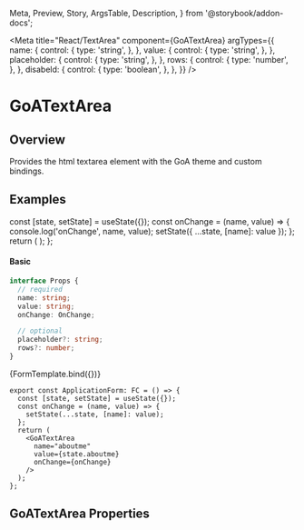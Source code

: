 
  Meta,
  Preview,
  Story,
  ArgsTable,
  Description,
} from '@storybook/addon-docs';

<Meta
  title="React/TextArea"
  component={GoATextArea}
  argTypes={{
    name: {
      control: {
        type: 'string',
      },
    },
    value: {
      control: {
        type: 'string',
      },
    },
    placeholder: {
      control: {
        type: 'string',
      },
    },
    rows: {
      control: {
        type: 'number',
      },
    },
    disabeld: {
      control: {
        type: 'boolean',
      },
    },
  }}
/>

# GoATextArea

## Overview

Provides the html textarea element with the GoA theme and custom bindings.

## Examples

  const [state, setState] = useState({});
  const onChange = (name, value) => {
    console.log('onChange', name, value);
    setState({ ...state, [name]: value });
  };
  return (
    <StateDisplay title="GoATextArea" state={state}>
      <GoATextArea
        name="aboutme"
        value={state.aboutme}
        onChange={onChange}
      />
    </StateDisplay>
  );
};

#### Basic

```ts
interface Props {
  // required
  name: string;
  value: string;
  onChange: OnChange;

  // optional
  placeholder?: string;
  rows?: number;
}
```

<Canvas>
  <Story name="Form">{FormTemplate.bind({})}</Story>
</Canvas>

```tsx
export const ApplicationForm: FC = () => {
  const [state, setState] = useState({});
  const onChange = (name, value) => {
    setState(...state, [name]: value);
  };
  return (
    <GoATextArea
      name="aboutme"
      value={state.aboutme}
      onChange={onChange}
    />
  );
};
```

## GoATextArea Properties

<Description of={GoATextArea} />
<ArgsTable of={GoATextArea} />

<Dont description="Use placeholder text in text fields" />
<Dont description="Extend Text Fields longer than 45-75 characters." />
<Dont description="Use a Text Area which is only one line high." />
<Do description="Use labels and helper text to communicate how a field should be filled out." />
<Do description="Make empty Text Areas as tall as the content they are expected to contain." />
